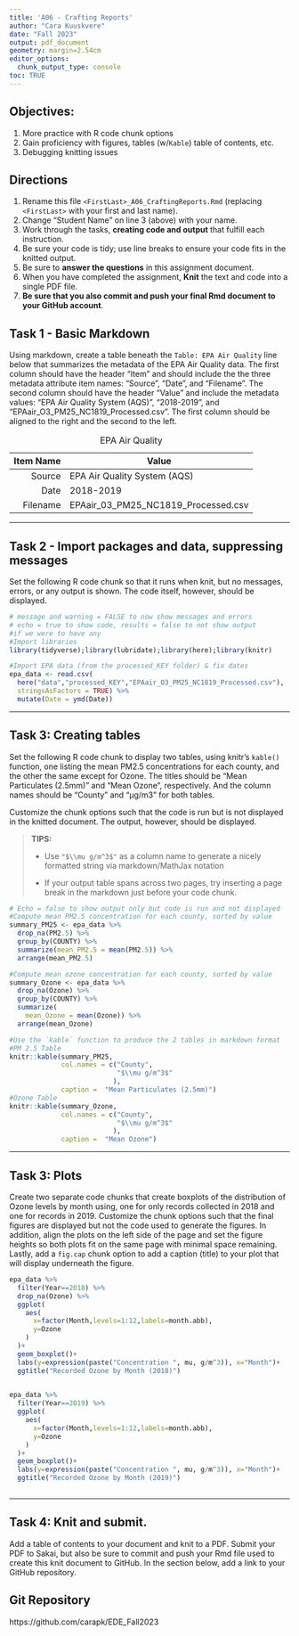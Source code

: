 ```yaml
---
title: 'A06 - Crafting Reports'
author: "Cara Kuuskvere" 
date: "Fall 2023"
output: pdf_document
geometry: margin=2.54cm
editor_options: 
  chunk_output_type: console
toc: TRUE
---
```


## Objectives:

1.  More practice with R code chunk options
1.  Gain proficiency with figures, tables (w/`Kable`) table of contents, etc.
1.  Debugging knitting issues

## Directions

1.  Rename this file `<FirstLast>_A06_CraftingReports.Rmd` (replacing `<FirstLast>` with your first and last name).
1.  Change "Student Name" on line 3 (above) with your name.
1.  Work through the tasks, **creating code and output** that fulfill each instruction.
1.  Be sure your code is tidy; use line breaks to ensure your code fits in the knitted output.
1.  Be sure to **answer the questions** in this assignment document.
1.  When you have completed the assignment, **Knit** the text and code into a single PDF file.
1.  **Be sure that you also commit and push your final Rmd document to your GitHub account**.

## Task 1 - Basic Markdown

Using markdown, create a table beneath the `Table: EPA Air Quality` line below that summarizes the metadata of the EPA Air Quality data. The first column should have the header "Item" and should include the the three metadata attribute item names: "Source", "Date", and "Filename". The second column should have the header "Value" and include the metadata values: "EPA Air Quality System (AQS)", "2018-2019", and "EPAair_O3_PM25_NC1819_Processed.csv". The first column should be aligned to the right and the second to the left.

Table: EPA Air Quality



| Item Name     | Value                                 | 
| -------------:| ------------------------------------- | 
| Source        | EPA Air Quality System (AQS)          | 
| Date          | 2018-2019                             | 
| Filename      | EPAair_03_PM25_NC1819_Processed.csv   |
---

## Task 2 - Import packages and data, suppressing messages

Set the following R code chunk so that it runs when knit, but no messages, errors, or any output is shown. The code itself, however, should be displayed.

```r
# message and warning = FALSE to now show messages and errors 
# echo = true to show code, results = false to not show output 
#if we were to have any
#Import libraries
library(tidyverse);library(lubridate);library(here);library(knitr)

#Import EPA data (from the processed_KEY folder) & fix dates
epa_data <- read.csv(
  here("data","processed_KEY","EPAair_O3_PM25_NC1819_Processed.csv"),
  stringsAsFactors = TRUE) %>% 
  mutate(Date = ymd(Date))

```

---

## Task 3: Creating tables

Set the following R code chunk to display two tables, using knitr's `kable()` function, one listing the mean PM2.5 concentrations for each county, and the other the same except for Ozone. The titles should be "Mean Particulates (2.5mm)" and "Mean Ozone", respectively. And the column names should be "County" and "µg/m3" for both tables.

Customize the chunk options such that the code is run but is not displayed in the knitted document. The output, however, should be displayed.

> **TIPS:**
>
> -   Use `"$\\mu g/m^3$"` as a column name to generate a nicely formatted string via markdown/MathJax notation
>
> -   If your output table spans across two pages, try inserting a page break in the markdown just before your code chunk.


```r
# Echo = false to show output only but code is run and not displayed
#Compute mean PM2.5 concentration for each county, sorted by value
summary_PM25 <- epa_data %>% 
  drop_na(PM2.5) %>% 
  group_by(COUNTY) %>% 
  summarize(mean_PM2.5 = mean(PM2.5)) %>% 
  arrange(mean_PM2.5)

#Compute mean ozone concentration for each county, sorted by value
summary_Ozone <- epa_data %>% 
  drop_na(Ozone) %>% 
  group_by(COUNTY) %>% 
  summarize(
    mean_Ozone = mean(Ozone)) %>% 
  arrange(mean_Ozone)

#Use the `kable` function to produce the 2 tables in markdown format
#PM 2.5 Table
knitr::kable(summary_PM25, 
             col.names = c("County",
                           "$\\mu g/m^3$"
                          ),
             caption =  "Mean Particulates (2.5mm)")
#Ozone Table
knitr::kable(summary_Ozone, 
             col.names = c("County",
                           "$\\mu g/m^3$"
                          ),
             caption =  "Mean Ozone")
```




---

## Task 3: Plots

Create two separate code chunks that create boxplots of the distribution of Ozone levels by month using, one for only records collected in 2018 and one for records in 2019. Customize the chunk options such that the final figures are displayed but not the code used to generate the figures. In addition, align the plots on the left side of the page and set the figure heights so both plots fit on the same page with minimal space remaining. Lastly, add a `fig.cap` chunk option to add a caption (title) to your plot that will display underneath the figure.

```r
epa_data %>%
  filter(Year==2018) %>%
  drop_na(Ozone) %>% 
  ggplot(
    aes(
      x=factor(Month,levels=1:12,labels=month.abb),
      y=Ozone
    )
  )+
  geom_boxplot()+
  labs(y=expression(paste("Concentration ", mu, g/m^3)), x="Month")+
  ggtitle("Recorded Ozone by Month (2018)")
  
```

```r
epa_data %>%
  filter(Year==2019) %>%
  ggplot(
    aes(
      x=factor(Month,levels=1:12,labels=month.abb),
      y=Ozone
    )
  )+
  geom_boxplot()+
  labs(y=expression(paste("Concentration ", mu, g/m^3)), x="Month")+
  ggtitle("Recorded Ozone by Month (2019)")
 
```


---
\newpage

## Task 4: Knit and submit.
Add a table of contents to your document and knit to a PDF. Submit your PDF to Sakai, but also be sure to commit and push your Rmd file used to create this knit document to GitHub. In the section below, add a link to your GitHub repository. 

## Git Repository
https://github.com/carapk/EDE_Fall2023
